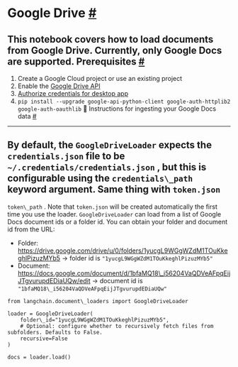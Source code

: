 Google Drive
 [#](#google-drive "Permalink to this headline")
===============================================================
 This notebook covers how to load documents from Google Drive. Currently, only Google Docs are supported.
 Prerequisites
 [#](#prerequisites "Permalink to this headline")
-----------------------------------------------------------------
1. Create a Google Cloud project or use an existing project
2. Enable the
 [Google Drive API](https://console.cloud.google.com/flows/enableapi?apiid=drive.googleapis.com)
3. [Authorize credentials for desktop app](https://developers.google.com/drive/api/quickstart/python#authorize_credentials_for_a_desktop_application)
4. `pip
 install
 --upgrade
 google-api-python-client
 google-auth-httplib2
 google-auth-oauthlib`
 🧑 Instructions for ingesting your Google Docs data
 [#](#instructions-for-ingesting-your-google-docs-data "Permalink to this headline")
-----------------------------------------------------------------------------------------------------------------------------------------
 By default, the
 `GoogleDriveLoader`
 expects the
 `credentials.json`
 file to be
 `~/.credentials/credentials.json`
 , but this is configurable using the
 `credentials\_path`
 keyword argument. Same thing with
 `token.json`
 -
 `token\_path`
 . Note that
 `token.json`
 will be created automatically the first time you use the loader.
`GoogleDriveLoader`
 can load from a list of Google Docs document ids or a folder id. You can obtain your folder and document id from the URL:
* Folder: https://drive.google.com/drive/u/0/folders/1yucgL9WGgWZdM1TOuKkeghlPizuzMYb5 -> folder id is
 `"1yucgL9WGgWZdM1TOuKkeghlPizuzMYb5"`
* Document: https://docs.google.com/document/d/1bfaMQ18\_i56204VaQDVeAFpqEijJTgvurupdEDiaUQw/edit -> document id is
 `"1bfaMQ18\_i56204VaQDVeAFpqEijJTgvurupdEDiaUQw"`
```
from langchain.document\_loaders import GoogleDriveLoader
```
```
loader = GoogleDriveLoader(
    folder\_id="1yucgL9WGgWZdM1TOuKkeghlPizuzMYb5",
    # Optional: configure whether to recursively fetch files from subfolders. Defaults to False.
    recursive=False
)
```
```
docs = loader.load()
```